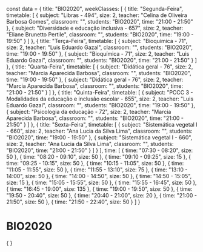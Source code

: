 const data = {
  title: "BIO2020",
  weekClasses: [
    {
      title: "Segunda-Feira",
      timetable: [
        {
          subject: "Libras - 494",
          size: 2,
          teacher: "Celina de Oliveira Barbosa Gomes",
          classroom: "",
          students: "BIO2020",
          time: "21:00 - 21:50"
        },
        {
          subject: "Diversidade e educação inclusiva - 657",
          size: 2,
          teacher: "Eliane Brunetto Pertile",
          classroom: "",
          students: "BIO2020",
          time: "19:00 - 19:50"
        }
      ]
    },
    {
      title: "Terça-Feira",
      timetable: [
        {
          subject: "Bioquímica - 71",
          size: 2,
          teacher: "Luis Eduardo Gazal",
          classroom: "",
          students: "BIO2020",
          time: "19:00 - 19:50"
        },
        {
          subject: "Bioquímica - 71",
          size: 2,
          teacher: "Luis Eduardo Gazal",
          classroom: "",
          students: "BIO2020",
          time: "21:00 - 21:50"
        }
      ]
    },
    {
      title: "Quarta-Feira",
      timetable: [
        {
          subject: "Didática geral - 76",
          size: 2,
          teacher: "Marcia Aparecida Barbosa",
          classroom: "",
          students: "BIO2020",
          time: "19:00 - 19:50"
        },
        {
          subject: "Didática geral - 76",
          size: 2,
          teacher: "Marcia Aparecida Barbosa",
          classroom: "",
          students: "BIO2020",
          time: "21:00 - 21:50"
        }
      ]
    },
    {
      title: "Quinta-Feira",
      timetable: [
        {
          subject: "PCCC 3 - Modalidades da educação e inclusão escolar - 655",
          size: 2,
          teacher: "Luis Eduardo Gazal",
          classroom: "",
          students: "BIO2020",
          time: "19:00 - 19:50"
        },
        {
          subject: "Psicologia da educação - 72",
          size: 2,
          teacher: "Marcia Aparecida Barbosa",
          classroom: "",
          students: "BIO2020",
          time: "21:00 - 21:50"
        }
      ]
    },
    {
      title: "Sexta-Feira",
      timetable: [
        {
          subject: "Sistemática vegetal I - 660",
          size: 2,
          teacher: "Ana Lucia da Silva Lima",
          classroom: "",
          students: "BIO2020",
          time: "19:00 - 19:50"
        },
        {
          subject: "Sistemática vegetal I - 660",
          size: 2,
          teacher: "Ana Lucia da Silva Lima",
          classroom: "",
          students: "BIO2020",
          time: "21:00 - 21:50"
        }
      ]
    }
  ],
  time: [
    {
      time: "07:30 - 08:20",
      size: 50
    },
    {
      time: "08:20 - 09:10",
      size: 50
    },
    {
      time: "09:10 - 09:25",
      size: 15
    },
    {
      time: "09:25 - 10:15",
      size: 50
    },
    {
      time: "10:15 - 11:05",
      size: 50
    },
    {
      time: "11:05 - 11:55",
      size: 50
    },
    {
      time: "11:55 - 13:10",
      size: 75
    },
    {
      time: "13:10 - 14:00",
      size: 50
    },
    {
      time: "14:00 - 14:50",
      size: 50
    },
    {
      time: "14:50 - 15:05",
      size: 15
    },
    {
      time: "15:05 - 15:55",
      size: 50
    },
    {
      time: "15:55 - 16:45",
      size: 50
    },
    {
      time: "16:45 - 19:00",
      size: 135
    },
    {
      time: "19:00 - 19:50",
      size: 50
    },
    {
      time: "19:50 - 20:40",
      size: 50
    },
    {
      time: "20:40 - 21:00",
      size: 20
    },
    {
      time: "21:00 - 21:50",
      size: 50
    },
    {
      time: "21:50 - 22:40",
      size: 50
    }
  ]
}

# BIO2020

<div>
    {
        <Grid
            title={data.title} 
            weekClasses={data.weekClasses} 
            time={data.time}
        />
    }
</div>